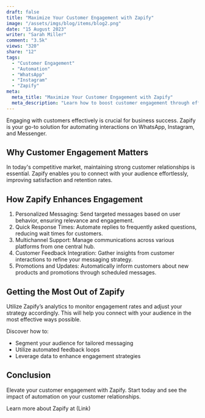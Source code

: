 ```yaml
---
draft: false
title: "Maximize Your Customer Engagement with Zapify"
image: "/assets/imgs/blog/items/blog2.png"
date: "15 August 2023"
writer: "Sarah Miller"
comment: "3.5k"
views: "320"
share: "12"
tags:
  - "Customer Engagement"
  - "Automation"
  - "WhatsApp"
  - "Instagram"
  - "Zapify"
meta:
  meta_title: "Maximize Your Customer Engagement with Zapify"
  meta_description: "Learn how to boost customer engagement through effective automation with Zapify."
---
```


Engaging with customers effectively is crucial for business success. Zapify is your go-to solution for automating interactions on WhatsApp, Instagram, and Messenger.

<H2>Why Customer Engagement Matters</H2>

In today's competitive market, maintaining strong customer relationships is essential. Zapify enables you to connect with your audience effortlessly, improving satisfaction and retention rates.

<H2>How Zapify Enhances Engagement</H2>

<ol>
  <li>
    Personalized Messaging: Send targeted messages based on user behavior,
    ensuring relevance and engagement.
  </li>
  <li>
    Quick Response Times: Automate replies to frequently asked questions,
    reducing wait times for customers.
  </li>
  <li>
    Multichannel Support: Manage communications across various platforms from
    one central hub.
  </li>
  <li>
    Customer Feedback Integration: Gather insights from customer interactions to
    refine your messaging strategy.
  </li>
  <li>
    Promotions and Updates: Automatically inform customers about new products
    and promotions through scheduled messages.
  </li>
</ol>

<Quote
  text="Using Zapify has allowed us to engage our customers like never before!"
  author="John P., Marketing Director"
/>

<H2>Getting the Most Out of Zapify</H2>

Utilize Zapify’s analytics to monitor engagement rates and adjust your strategy accordingly. This will help you connect with your audience in the most effective ways possible.

<Div className="grid grid-cols-1 xl:grid-cols-[430px_auto] 2xl:grid-cols-[520px_auto] gap-[30px] lg:gap-[60px] mt-[8px] lg:mt-[37px] mb-[31px] lg:mb-[58px]">
  <Div>
    Discover how to:
    <ul>
      <li>Segment your audience for tailored messaging</li>
      <li>Utilize automated feedback loops</li>
      <li>Leverage data to enhance engagement strategies</li>
    </ul>
  </Div>
</Div>

<H2>Conclusion</H2>

Elevate your customer engagement with Zapify. Start today and see the impact of automation on your customer relationships.

Learn more about Zapify at (Link)
